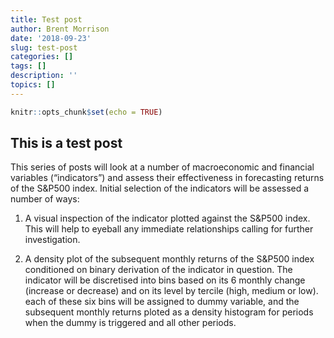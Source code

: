 ```yaml
---
title: Test post
author: Brent Morrison
date: '2018-09-23'
slug: test-post
categories: []
tags: []
description: ''
topics: []
---
```


```r
knitr::opts_chunk$set(echo = TRUE)
```

## This is a test post

This series of posts will look at a number of macroeconomic and financial variables ("indicators") and assess their effectiveness in forecasting returns of the S&P500 index.  Initial selection of the indicators will be assessed a number of ways:  
  
1. A visual inspection of the indicator plotted against the S&P500 index.  This will help to eyeball any immediate relationships calling for further investigation. 

2.  A density plot of the subsequent monthly returns of the S&P500 index conditioned on binary derivation of the indicator in question.  The indicator will be discretised into bins based on its 6 monthly change (increase or decrease) and on its level by tercile (high, medium or low).  each of these six bins will be assigned to dummy variable, and the subsequent monthly returns ploted as a density histogram for periods when the dummy is triggered and all other periods.

